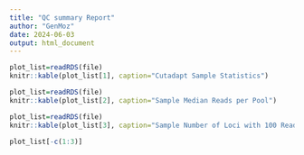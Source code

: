 ```yaml
---
title: "QC summary Report"
author: "GenMoz"
date: 2024-06-03
output: html_document
---
```


```r
plot_list=readRDS(file)
knitr::kable(plot_list[1], caption="Cutadapt Sample Statistics")
```
```r
plot_list=readRDS(file)
knitr::kable(plot_list[2], caption="Sample Median Reads per Pool")
```
```r
plot_list=readRDS(file)
knitr::kable(plot_list[3], caption="Sample Number of Loci with 100 Reads or More per Pool")
```
```r
plot_list[-c(1:3)]
```
